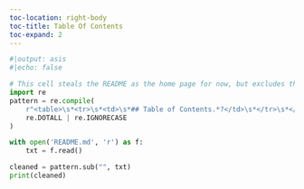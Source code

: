 ```yaml
---
toc-location: right-body
toc-title: Table Of Contents
toc-expand: 2
---
```


```python
#|output: asis
#|echo: false

# This cell steals the README as the home page for now, but excludes the table of contents (quarto adds its own)
import re
pattern = re.compile(
    r"<table>\s*<tr>\s*<td>\s*## Table of Contents.*?</td>\s*</tr>\s*</table>",
    re.DOTALL | re.IGNORECASE
)

with open('README.md', 'r') as f:
    txt = f.read()

cleaned = pattern.sub("", txt)
print(cleaned)
```
